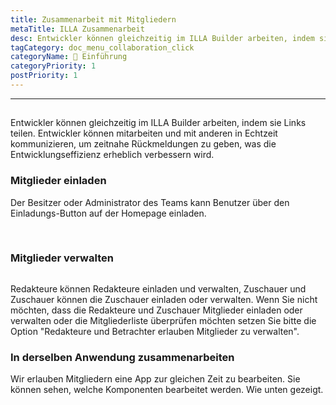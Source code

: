 ```yaml
---
title: Zusammenarbeit mit Mitgliedern
metaTitle: ILLA Zusammenarbeit
desc: Entwickler können gleichzeitig im ILLA Builder arbeiten, indem sie Links teilen. Entwickler können mitarbeiten und mit anderen in Echtzeit kommunizieren, um zeitnahe Rückmeldungen zu geben, was die Entwicklungseffizienz erheblich verbessern wird.
tagCategory: doc_menu_collaboration_click
categoryName: 👋 Einführung
categoryPriority: 1
postPriority: 1
---
```


* * *

## <h2 hidden>Zusammenarbeit mit Mitgliedern</h2>

Entwickler können gleichzeitig im ILLA Builder arbeiten, indem sie Links teilen. Entwickler können mitarbeiten und mit anderen in Echtzeit kommunizieren, um zeitnahe Rückmeldungen zu geben, was die Entwicklungseffizienz erheblich verbessern wird.

### Mitglieder einladen

Der Besitzer oder Administrator des Teams kann Benutzer über den Einladungs-Button auf der Homepage einladen. 

<img src='https://cdn.illacloud.com/official-website/img/docs/assemble/collaboration.png' alt="" />

<img src='https://cdn.illacloud.com/official-website/img/docs/assemble/collaboration(1).png' alt="" />

### Mitglieder verwalten

<img src='https://cdn.illacloud.com/official-website/img/docs/assemble/collaboration(2).png' alt="" />

Redakteure können Redakteure einladen und verwalten, Zuschauer und Zuschauer können die Zuschauer einladen oder verwalten. Wenn Sie nicht möchten, dass die Redakteure und Zuschauer Mitglieder einladen oder verwalten oder die Mitgliederliste überprüfen möchten setzen Sie bitte die Option "Redakteure und Betrachter erlauben Mitglieder zu verwalten".

### In derselben Anwendung zusammenarbeiten

Wir erlauben Mitgliedern eine App zur gleichen Zeit zu bearbeiten. Sie können sehen, welche Komponenten bearbeitet werden. Wie unten gezeigt. 

<img src='https://cdn.illacloud.com/official-website/img/docs/assemble/collaboration(3).png' alt="" />
